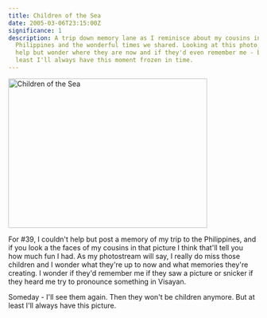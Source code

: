 ```yaml
---
title: Children of the Sea
date: 2005-03-06T23:15:00Z
significance: 1
description: A trip down memory lane as I reminisce about my cousins in the
  Philippines and the wonderful times we shared. Looking at this photo, I can't
  help but wonder where they are now and if they'd even remember me - but at
  least I'll always have this moment frozen in time.
---
```


[<img src="https://photos7.flickr.com/6055175_43f67c3b9b.jpg" width="400" height="300" alt="Children of the Sea" />][1]

For #39, I couldn't help but post a memory of my trip to the Philippines, and if you look a the faces of my cousins in that picture I think that'll tell you how much fun I had. As my photostream will say, I really do miss those children and I wonder what they're up to now and what memories they're creating. I wonder if they'd remember me if they saw a picture or snicker if they heard me try to pronounce something in Visayan.

Someday - I'll see them again. Then they won't be children anymore. But at least I'll always have this picture.

[1]: http://www.flickr.com/photos/11996380@N00/6055175/ "Photo Sharing"
